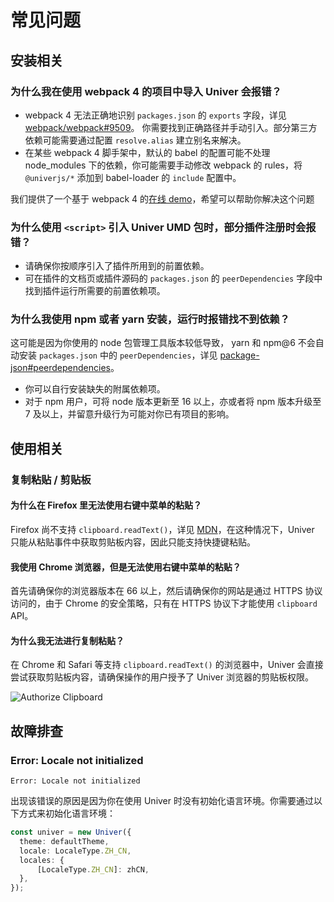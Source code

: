 
# 常见问题

<BadgeGroup values={[UniverTypes.GENERAL]} value={UniverTypes.GENERAL} />

## 安装相关

### 为什么我在使用 webpack 4 的项目中导入 Univer 会报错？

- webpack 4 无法正确地识别 `packages.json` 的 `exports` 字段，详见 [webpack/webpack#9509](https://github.com/webpack/webpack/issues/9509)。
你需要找到正确路径并手动引入。部分第三方依赖可能需要通过配置 `resolve.alias` 建立别名来解决。
- 在某些 webpack 4 脚手架中，默认的 babel 的配置可能不处理 node_modules 下的依赖，你可能需要手动修改 webpack 的 rules，将 `@univerjs/*` 添加到 babel-loader 的 `include` 配置中。

我们提供了一个基于 webpack 4 的[在线 demo](/playground?title=Webpack%204)，希望可以帮助你解决这个问题

### 为什么使用 `<script>` 引入 Univer UMD 包时，部分插件注册时会报错？

- 请确保你按顺序引入了插件所用到的前置依赖。
- 可在插件的文档页或插件源码的 `packages.json` 的 `peerDependencies` 字段中找到插件运行所需要的前置依赖项。

### 为什么我使用 npm 或者 yarn 安装，运行时报错找不到依赖？

这可能是因为你使用的 node 包管理工具版本较低导致， yarn 和 npm@6 不会自动安装 `packages.json` 中的 `peerDependencies`，详见 [package-json#peerdependencies](https://docs.npmjs.com/cli/v10/configuring-npm/package-json#peerdependencies)。

- 你可以自行安装缺失的附属依赖项。
- 对于 npm 用户，可将 node 版本更新至 16 以上，亦或者将 npm 版本升级至 7 及以上，并留意升级行为可能对你已有项目的影响。

## 使用相关

### 复制粘贴 / 剪贴板

#### 为什么在 Firefox 里无法使用右键中菜单的粘贴？

Firefox 尚不支持 `clipboard.readText()`，详见 [MDN](https://developer.mozilla.org/en-US/docs/Web/API/Clipboard/readText)，在这种情况下，Univer 只能从粘贴事件中获取剪贴板内容，因此只能支持快捷键粘贴。

#### 我使用 Chrome 浏览器，但是无法使用右键中菜单的粘贴？

首先请确保你的浏览器版本在 66 以上，然后请确保你的网站是通过 HTTPS 协议访问的，由于 Chrome 的安全策略，只有在 HTTPS 协议下才能使用 `clipboard` API。

#### 为什么我无法进行复制粘贴？

在 Chrome 和 Safari 等支持 `clipboard.readText()` 的浏览器中，Univer 会直接尝试获取剪贴板内容，请确保操作的用户授予了 Univer 浏览器的剪贴板权限。

![Authorize Clipboard](./troubleshooting/clipboard.png)

## 故障排查

### Error: Locale not initialized

```
Error: Locale not initialized
```

出现该错误的原因是因为你在使用 Univer 时没有初始化语言环境。你需要通过以下方式来初始化语言环境：

```typescript {3-6}
const univer = new Univer({
  theme: defaultTheme,
  locale: LocaleType.ZH_CN,
  locales: {
      [LocaleType.ZH_CN]: zhCN,
  },
});
```
